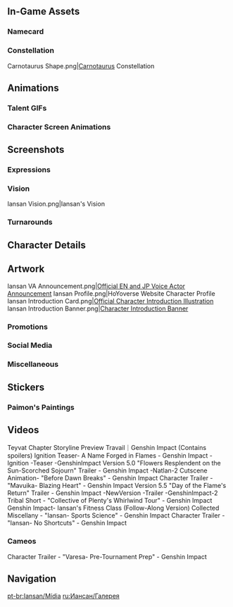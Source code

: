 {{CharacterTabs}}
{{TOC Limit}}

==In-Game Assets==
{{Assets}}

===Namecard===
{{Assets/Namecard|Unyielding|Iansan}}

===Constellation===
<gallery>Carnotaurus Shape.png|[[Carnotaurus]] Constellation</gallery>

==Animations==
===Talent GIFs===
{{Talent Previews by Character|Iansan}}

===Character Screen Animations===
{{Preview/CharacterAnimations}}

==Screenshots==
===Expressions===
{{Character Expression|Iansan|Default||}}

===Vision===
<gallery>Iansan Vision.png|Iansan's Vision</gallery>

===Turnarounds===
{{Turnarounds}}

==Character Details==
{{Files by Character Gallery|Character Details|character=Iansan}}

==Artwork==
<gallery>
Iansan VA Announcement.png|[https://x.com/GenshinImpact/status/1811613459106127972 Official EN and JP Voice Actor Announcement]
Iansan Profile.png|HoYoverse Website Character Profile
Iansan Introduction Card.png|[https://x.com/GenshinImpact/status/1891789759871426972 Official Character Introduction Illustration]
Iansan Introduction Banner.png|[https://www.hoyolab.com/article/37154273 Character Introduction Banner]
</gallery>
<!--
===Birthdays===
{{Files by Character Gallery|Iansan Birthday Artwork|character = Iansan|not1=Character Shorts|not2=Taking Pictures and Recounting Good Times Images}}

;Character Shorts
{{Files by Character Gallery|Iansan Birthday Artwork|character = Iansan|not1=Character Birthday Artwork|not2=Taking Pictures and Recounting Good Times Images}}

;Taking Pictures and Recounting Good Times
{{Main|Taking Pictures and Recounting Good Times/Story/Iansan}}
{{Files by Character Gallery|Iansan Birthday Artwork|character = Iansan|not1=Character Shorts|not2=Character Birthday Artwork}}

===Holidays===
{{Files by Character Gallery|Holiday Artwork}}
-->
===Promotions===
{{Files by Character Gallery|Promotional Artwork}}

===Social Media===
{{Files by Character Gallery|Social Media Celebration}}

===Miscellaneous===
{{Files by Character Gallery|Miscellaneous Artwork}}
<!--
==Event Artwork==
===EventName===
{{Main|EventName}}
<gallery>

</gallery>

==Comics==
===Genshin Impact Preview Manga===
<gallery>

</gallery>

===4-Panel Comics===
<gallery>

</gallery>

===Character Shorts===
{{Files by Character Gallery|Character Shorts|character = Iansan|not1=Iansan Birthday Artwork}}
-->
==Stickers==
===Paimon's Paintings===
{{Paimon's Paintings Images|Iansan|nochar=1|nopplink=1}}
<!--
===Special Program Chibis===
{{Files by Character Gallery|Special Program Chibis}}
-->

==Videos==
<!-- Keep videos in chronological order. -->
<gallery>
Teyvat Chapter Storyline Preview Travail｜Genshin Impact (Contains spoilers)
Ignition Teaser- A Name Forged in Flames - Genshin Impact -Ignition -Teaser -GenshinImpact
Version 5.0 "Flowers Resplendent on the Sun-Scorched Sojourn" Trailer - Genshin Impact -Natlan-2
Cutscene Animation- "Before Dawn Breaks" - Genshin Impact
Character Trailer - "Mavuika- Blazing Heart" - Genshin Impact
Version 5.5 "Day of the Flame's Return" Trailer - Genshin Impact -NewVersion -Trailer -GenshinImpact-2
Tribal Short - "Collective of Plenty's Whirlwind Tour" - Genshin Impact
Genshin Impact- Iansan's Fitness Class (Follow-Along Version)
Collected Miscellany - "Iansan- Sports Science" - Genshin Impact
Character Trailer - "Iansan- No Shortcuts" - Genshin Impact
</gallery>

===Cameos===
<gallery>
Character Trailer - "Varesa- Pre-Tournament Prep" - Genshin Impact
</gallery>
<!--
==References==
{{Reflist}}
-->

==Navigation==
{{Character Navbox|Gallery}}

[[pt-br:Iansan/Mídia]]
[[ru:Иансан/Галерея]]